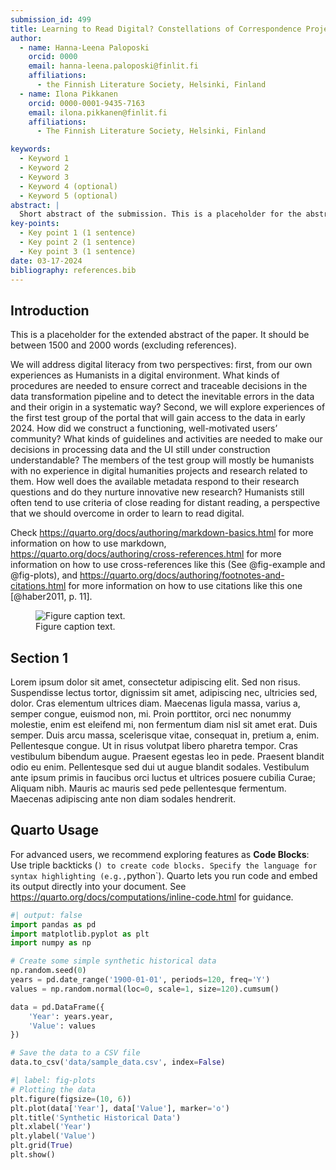 ```yaml
---
submission_id: 499
title: Learning to Read Digital? Constellations of Correspondence Project and Humanist Perspectives on the Aggregated 19th-century Finnish Letter Metadata
author:
  - name: Hanna-Leena Paloposki
    orcid: 0000
    email: hanna-leena.paloposki@finlit.fi
    affiliations:
      - the Finnish Literature Society, Helsinki, Finland
  - name: Ilona Pikkanen
    orcid: 0000-0001-9435-7163
    email: ilona.pikkanen@finlit.fi
    affiliations:
      - The Finnish Literature Society, Helsinki, Finland

keywords:
  - Keyword 1
  - Keyword 2
  - Keyword 3
  - Keyword 4 (optional)
  - Keyword 5 (optional)
abstract: |
  Short abstract of the submission. This is a placeholder for the abstract of the manuscript. It should be between 150 and 250 words. It must not contain any references or unexplained abbreviations.
key-points:
  - Key point 1 (1 sentence)
  - Key point 2 (1 sentence)
  - Key point 3 (1 sentence)
date: 03-17-2024
bibliography: references.bib
---
```


## Introduction

This is a placeholder for the extended abstract of the paper. It should be between 1500 and 2000 words (excluding references).

We will address digital literacy from two perspectives: first, from our own experiences as Humanists in a digital environment. What kinds of procedures are needed to ensure correct and traceable decisions in the data transformation pipeline and to detect the inevitable errors in the data and their origin in a systematic way?
Second, we will explore experiences of the first test group of the portal that will gain access to the data in early 2024. How did we construct a functioning, well-motivated users’ community? What kinds of guidelines and activities are needed to make our decisions in processing data and the UI still under construction understandable? The members of the test group will mostly be humanists with no experience in digital humanities projects and research related to them. How well does the available metadata respond to their research questions and do they nurture innovative new research? Humanists still often tend to use criteria of close reading for distant reading, a perspective that we should overcome in order to learn to read digital.


Check <https://quarto.org/docs/authoring/markdown-basics.html> for more information on how to use markdown, <https://quarto.org/docs/authoring/cross-references.html> for more information on how to use cross-references like this (See @fig-example and @fig-plots), and <https://quarto.org/docs/authoring/footnotes-and-citations.html> for more information on how to use citations like this one [@haber2011, p. 11].

::: {#fig-example}

![Figure caption text.](images/placeholder.png)

:::

## Section 1

Lorem ipsum dolor sit amet, consectetur adipiscing elit. Sed non risus. Suspendisse lectus tortor, dignissim sit amet, adipiscing nec, ultricies sed, dolor. Cras elementum ultrices diam. Maecenas ligula massa, varius a, semper congue, euismod non, mi. Proin porttitor, orci nec nonummy molestie, enim est eleifend mi, non fermentum diam nisl sit amet erat. Duis semper. Duis arcu massa, scelerisque vitae, consequat in, pretium a, enim. Pellentesque congue. Ut in risus volutpat libero pharetra tempor. Cras vestibulum bibendum augue. Praesent egestas leo in pede. Praesent blandit odio eu enim. Pellentesque sed dui ut augue blandit sodales. Vestibulum ante ipsum primis in faucibus orci luctus et ultrices posuere cubilia Curae; Aliquam nibh. Mauris ac mauris sed pede pellentesque fermentum. Maecenas adipiscing ante non diam sodales hendrerit.

## Quarto Usage

For advanced users, we recommend exploring features as **Code Blocks**: Use triple backticks (```) to create code blocks. Specify the language for syntax highlighting (e.g., ```python`). Quarto lets you run code and embed its output directly into your document. See <https://quarto.org/docs/computations/inline-code.html> for guidance.

```python
#| output: false
import pandas as pd
import matplotlib.pyplot as plt
import numpy as np

# Create some simple synthetic historical data
np.random.seed(0)
years = pd.date_range('1900-01-01', periods=120, freq='Y')
values = np.random.normal(loc=0, scale=1, size=120).cumsum()

data = pd.DataFrame({
    'Year': years.year,
    'Value': values
})

# Save the data to a CSV file
data.to_csv('data/sample_data.csv', index=False)
```

```python
#| label: fig-plots
# Plotting the data
plt.figure(figsize=(10, 6))
plt.plot(data['Year'], data['Value'], marker='o')
plt.title('Synthetic Historical Data')
plt.xlabel('Year')
plt.ylabel('Value')
plt.grid(True)
plt.show()
```
